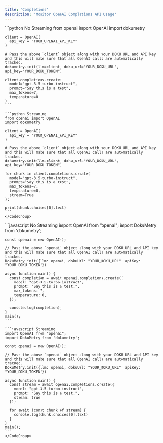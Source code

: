```yaml
---
title: 'Completions'
description: 'Monitor OpenAI Completions API Usage'
---
```


<Tabs>
  <Tab title="Python">
    <CodeGroup>
    ```python No Streaming
    from openai import OpenAI
    import dokumetry

    client = OpenAI(
      api_key = "YOUR_OPENAI_API_KEY"
    )

    # Pass the above `client` object along with your DOKU URL and API key and this will make sure that all OpenAI calls are automatically tracked.
    dokumetry.init(llm=client, doku_url="YOUR_DOKU_URL", api_key="YOUR_DOKU_TOKEN")

    client.completions.create(
      model="gpt-3.5-turbo-instruct",
      prompt="Say this is a test",
      max_tokens=7,
      temperature=0
    )
    ```

    ```python Streaming
    from openai import OpenAI
    import dokumetry

    client = OpenAI(
      api_key = "YOUR_OPENAI_API_KEY"
    )

    # Pass the above `client` object along with your DOKU URL and API key and this will make sure that all OpenAI calls are automatically tracked.
    dokumetry.init(llm=client, doku_url="YOUR_DOKU_URL", api_key="YOUR_DOKU_TOKEN")

    for chunk in client.completions.create(
      model="gpt-3.5-turbo-instruct",
      prompt="Say this is a test",
      max_tokens=7,
      temperature=0,
      stream=True
    ):

    print(chunk.choices[0].text)
    ```
    </CodeGroup>
  </Tab>
  <Tab title="NodeJS">
    <CodeGroup>
    ```javascript No Streaming
    import OpenAI from "openai";
    import DokuMetry from 'dokumetry';

    const openai = new OpenAI();

    // Pass the above `openai` object along with your DOKU URL and API key and this will make sure that all OpenAI calls are automatically tracked.
    DokuMetry.init({llm: openai, dokuUrl: "YOUR_DOKU_URL", apiKey: "YOUR_DOKU_TOKEN"})

    async function main() {
      const completion = await openai.completions.create({
        model: "gpt-3.5-turbo-instruct",
        prompt: "Say this is a test.",
        max_tokens: 7,
        temperature: 0,
      });

      console.log(completion);
    }
    main();
    ```

    ```javascript Streaming
    import OpenAI from "openai";
    import DokuMetry from 'dokumetry';

    const openai = new OpenAI();

    // Pass the above `openai` object along with your DOKU URL and API key and this will make sure that all OpenAI calls are automatically tracked.
    DokuMetry.init({llm: openai, dokuUrl: "YOUR_DOKU_URL", apiKey: "YOUR_DOKU_TOKEN"})

    async function main() {
      const stream = await openai.completions.create({
        model: "gpt-3.5-turbo-instruct",
        prompt: "Say this is a test.",
        stream: true,
      });

      for await (const chunk of stream) {
        console.log(chunk.choices[0].text)
      }
    }
    main();
    ```
    </CodeGroup>
  </Tab>
</Tabs>